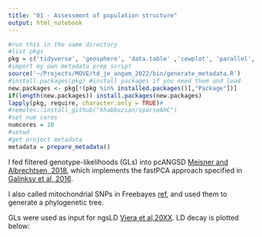 ```yaml
---
title: "01 - Assessment of population structure"
output: html_notebook
---
```


```r
#run this in the same directory 
#list pkgs
pkg = c('tidyverse', 'geosphere', 'data.table' ,'cowplot', 'parallel', 'Rcpp', 'RColorBrewer', 'ggdist')
#import my own metadata prep script
source('~/Projects/MOVE/td_je_angam_2022/bin/generate_metadata.R')
#install.packages(pkg) #install packages if you need them and load
new.packages <- pkg[!(pkg %in% installed.packages()[,"Package"])]
if(length(new.packages)) install.packages(new.packages)
lapply(pkg, require, character.only = TRUE)#
#remotes::install_github("khabbazian/sparseAHC")
#set num cores
numcores = 10
#setwd
#get project metadata
metadata = prepare_metadata()
```


I fed filtered genotype-likelihoods (GLs) into pcANGSD [Meisner and Albrechtsen, 2018](https://www.genetics.org/content/210/2/719), which implements the fastPCA approach specified in [Galinksy et al, 2016](https://www.cell.com/ajhg/fulltext/S0002-9297(16)00003-3). 







I also called mitochondrial SNPs in Freebayes [ref](), and used them to generate a phylogenetic tree.

GLs were used as input for ngsLD [Viera et al,20XX](). LD decay is plotted below:



